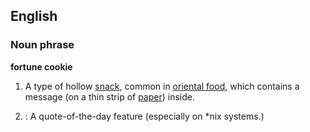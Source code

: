 ==English==

===Noun phrase===
'''fortune cookie'''
#A type of hollow [[snack]], common in [[oriental food]], which contains a message (on a thin strip of [[paper]]) inside.
#{{cattag|computing}}: A quote-of-the-day feature (especially on *nix systems.)

<!-- very funny. [[Category:Hollow things with messages inside]] -->
